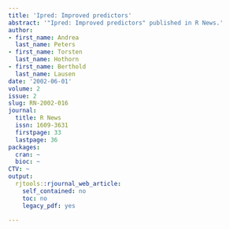 ```yaml
---
title: 'Ipred: Improved predictors'
abstract: '"Ipred: Improved predictors" published in R News.'
author:
- first_name: Andrea
  last_name: Peters
- first_name: Torsten
  last_name: Hothorn
- first_name: Berthold
  last_name: Lausen
date: '2002-06-01'
volume: 2
issue: 2
slug: RN-2002-016
journal:
  title: R News
  issn: 1609-3631
  firstpage: 33
  lastpage: 36
packages:
  cran: ~
  bioc: ~
CTV: ~
output:
  rjtools::rjournal_web_article:
    self_contained: no
    toc: no
    legacy_pdf: yes

---
```


